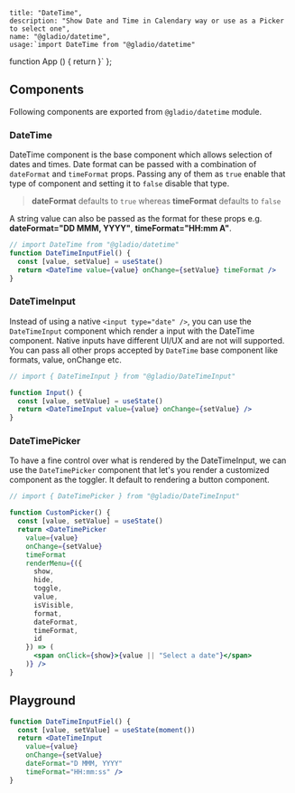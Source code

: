 
    title: "DateTime",
    description: "Show Date and Time in Calendary way or use as a Picker to select one",
    name: "@gladio/datetime",
    usage:`import DateTime from "@gladio/datetime"
function App () {
  return <DateTime />
}`
};



## Components

Following components are exported from `@gladio/datetime` module.

### DateTime

DateTime component is the base component which allows selection of dates and times. Date format can be passed with
a combination of `dateFormat` and `timeFormat` props. Passing any of them as `true` enable that type of component and
setting it to `false` disable that type.

> **dateFormat** defaults to `true` whereas **timeFormat** defaults to `false`

A string value can also be passed as the format for these props e.g. **dateFormat="DD MMM, YYYY"**, **timeFormat="HH:mm
A"**.

```jsx live=true
// import DateTime from "@gladio/datetime"
function DateTimeInputFiel() {
  const [value, setValue] = useState()
  return <DateTime value={value} onChange={setValue} timeFormat />
}
```


### DateTimeInput

Instead of using a native `<input type="date" />`, you can use the `DateTimeInput` component which render a input with
the DateTime component. Native inputs have different UI/UX and are not will supported. You can pass all other props
accepted by `DateTime` base component like formats, value, onChange etc.

```jsx live=true
// import { DateTimeInput } from "@gladio/DateTimeInput"

function Input() {
  const [value, setValue] = useState()
  return <DateTimeInput value={value} onChange={setValue} />
}
```

### DateTimePicker

To have a fine control over what is rendered by the DateTimeInput, we can use the `DateTimePicker` component that let's
you render a customized component as the toggler. It default to rendering a button component.

```jsx live=true
// import { DateTimePicker } from "@gladio/DateTimeInput"

function CustomPicker() {
  const [value, setValue] = useState()
  return <DateTimePicker
    value={value}
    onChange={setValue}
    timeFormat
    renderMenu={({
      show,
      hide,
      toggle,
      value,
      isVisible,
      format,
      dateFormat,
      timeFormat,
      id
    }) => (
      <span onClick={show}>{value || "Select a date"}</span>
    )} />
}
```



## Playground

```jsx live=true
function DateTimeInputFiel() {
  const [value, setValue] = useState(moment())
  return <DateTimeInput
    value={value}
    onChange={setValue}
    dateFormat="D MMM, YYYY"
    timeFormat="HH:mm:ss" />
}
```
